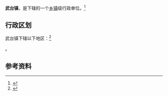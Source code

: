 {{中国乡级行政区|37/13/26/102/000}}

'''武台镇'''，是{{PRC admin/fullname|37/13/26/102/000|3}}下辖的一个[[乡镇|乡镇]]级行政单位。<ref>{{PRC admin/ref sgc|{{PRC admin/parent|37/13/26/102/000}}}}</ref>

== 行政区划 ==

武台镇下辖以下地区：<ref>{{PRC admin/ref sgc|37/13/26/102/000}}</ref>

{{PRC admin/children|37/13/26/102/000}}。

== 参考资料 ==

{{reflist}}

{{行政区划小作品}}
{{PRC admin/navcat|37/13/26/102/000}}